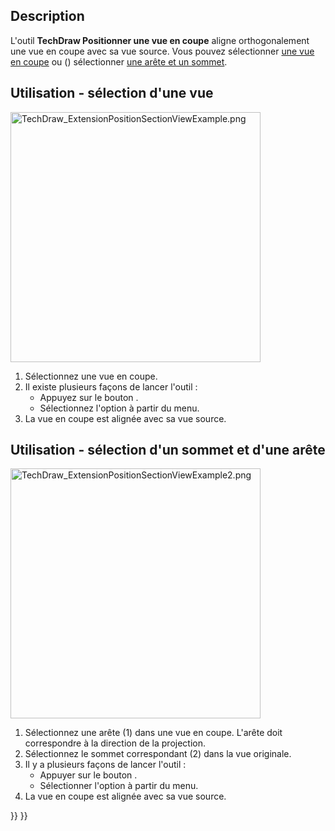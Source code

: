 <languages/>

{{Docnav/fr
|[[TechDraw_ExtensionLockUnlockView/fr|Verrouiller/déverrouiller]]
|[[TechDraw_ExtensionPosHorizChainDimension/fr|Aligner horizontalement]]
|[[TechDraw_Workbench/fr|Atelier TechDraw]]
|IconL=TechDraw_ExtensionLockUnlockView.svg
|IconR=TechDraw_ExtensionPosHorizChainDimension.svg
|IconC=Workbench_TechDraw.svg
}}

{{GuiCommand/fr
|Name=TechDraw ExtensionPositionSectionView
|Name/fr=TechDraw Positionner une vue
|MenuLocation=TechDraw → Extensions : attributs/modifications → Positionner une vue en coupe
|Workbenches=[[TechDraw_Workbench/fr|TechDraw]]
|Shortcut=
|Version=0.20
|SeeAlso=
}}

==Description==

L'outil '''TechDraw Positionner une vue en coupe''' aligne orthogonalement une vue en coupe avec sa vue source.  Vous pouvez sélectionner [[#Utilisation_-_sélection_d'une_vue|une vue en coupe]] ou ({{Version/fr|1.0}}) sélectionner [[#Utilisation_-_sélection_d'un_sommet_et_d'une_arête|une arête et un sommet]].

<span id="Usage_-_view_selection"></span>
==Utilisation - sélection d'une vue==

[[Image:TechDraw_ExtensionPositionSectionViewExample.png|400px]]
{{Caption|À droite, la vue de section alignée}}

# Sélectionnez une vue en coupe.
# Il existe plusieurs façons de lancer l'outil :
#* Appuyez sur le bouton {{Button|[[Image:TechDraw_ExtensionPositionSectionView.svg|16px]] [[TechDraw_ExtensionPositionSectionView/fr|Positionner une vue en coupe]]}}.
#* Sélectionnez l'option {{MenuCommand|TechDraw → Extensions : attributs/modifications → [[Image:TechDraw_ExtensionPositionSectionView.svg|16px]] Positionner une vue en coupe}} à partir du menu.
# La vue en coupe est alignée avec sa vue source.

<span id="Usage_-_edge_and_vertex_selection"></span>
==Utilisation - sélection d'un sommet et d'une arête==

[[Image:TechDraw_ExtensionPositionSectionViewExample2.png|400px]]
{{Caption|À droite, la vue de la section alignée}}

# Sélectionnez une arête (1) dans une vue en coupe. L'arête doit correspondre à la direction de la projection.
# Sélectionnez le sommet correspondant (2) dans la vue originale.
# Il y a plusieurs façons de lancer l'outil :
#* Appuyer sur le bouton {{Button|[[Image:TechDraw_ExtensionPositionSectionView.svg|16px]] [[TechDraw_ExtensionPositionSectionView/fr|Positionner une vue en coupe]]}}.
#* Sélectionner l'option {{MenuCommand|TechDraw → Extensions : Attributs/Modifications → [[Image:TechDraw_ExtensionPositionSectionView.svg|16px]] Positionner une vue en coupe}} à partir du menu.
# La vue en coupe est alignée avec sa vue source.


{{Docnav/fr
|[[TechDraw_ExtensionLockUnlockView/fr|Verrouiller/déverrouiller]]
|[[TechDraw_ExtensionPosHorizChainDimension/fr|Aligner horizontalement]]
|[[TechDraw_Workbench/fr|Atelier TechDraw]]
|IconL=TechDraw_ExtensionLockUnlockView.svg
|IconR=TechDraw_ExtensionPosHorizChainDimension.svg
|IconC=Workbench_TechDraw.svg
}}

{{TechDraw_Tools_navi{{#translation:}}}}
{{Userdocnavi{{#translation:}}}}